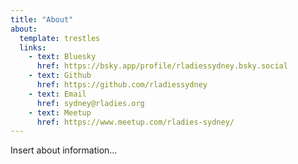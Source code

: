 ```yaml
---
title: "About"
about: 
  template: trestles
  links:
    - text: Bluesky
      href: https://bsky.app/profile/rladiessydney.bsky.social
    - text: Github
      href: https://github.com/rladiessydney
    - text: Email
      href: sydney@rladies.org
    - text: Meetup
      href: https://www.meetup.com/rladies-sydney/
---
```


Insert about information...
